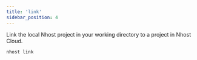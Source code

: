 ```yaml
---
title: 'link'
sidebar_position: 4
---
```


Link the local Nhost project in your working directory to a project in Nhost Cloud.

```bash
nhost link
```
